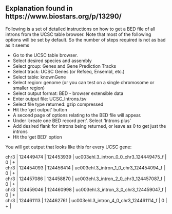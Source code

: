 ## Explanation found in https://www.biostars.org/p/13290/ 

Following is a set of detailed instructions on how to get a BED file of all introns from the UCSC table browser. Note that most of the following options will be set by default. So the number of steps required is not as bad as it seems

* Go to the UCSC table browser.
* Select desired species and assembly
* Select group: Genes and Gene Prediction Tracks
* Select track: UCSC Genes (or Refseq, Ensembl, etc.)
* Select table: knownGene
* Select region: genome (or you can test on a single chromosome or smaller region)
* Select output format: BED - browser extensible data
* Enter output file: UCSC_Introns.tsv
* Select file type returned: gzip compressed
* Hit the 'get output' button
* A second page of options relating to the BED file will appear.
* Under 'create one BED record per:'. Select 'Introns plus'
* Add desired flank for introns being returned, or leave as 0 to get just the introns
* Hit the 'get BED' option

You will get output that looks like this for every UCSC gene:

| chr3  |  124449474  |  124453939  |  uc003ehl.3_intron_0_0_chr3_124449475_f |   0  |  + |
| chr3  |  124454093  |  124456414  |  uc003ehl.3_intron_1_0_chr3_124454094_f |   0  |  + |
| chr3  |  124457086  |  124458870  |  uc003ehl.3_intron_2_0_chr3_124457087_f |   0  |  + |
| chr3  |  124459046  |  124460998  |  uc003ehl.3_intron_3_0_chr3_124459047_f |   0  |  + |
| chr3  |  124461113  |  124462761  |  uc003ehl.3_intron_4_0_chr3_124461114_f |   0  |  + |
